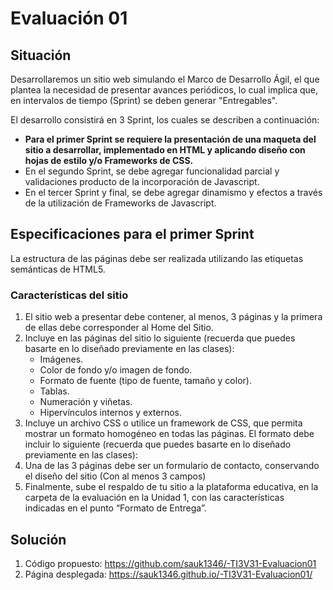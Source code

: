 # Evaluación 01

## Situación

Desarrollaremos un sitio web simulando el Marco de Desarrollo Ágil, el que plantea la necesidad de presentar avances periódicos, lo cual implica que, en intervalos de tiempo (Sprint) se deben generar "Entregables".

El desarrollo consistirá en 3 Sprint, los cuales se describen a continuación:

- **Para el primer Sprint se requiere la presentación de una maqueta del sitio a desarrollar, implementado en HTML y aplicando diseño con hojas de estilo y/o Frameworks de CSS.**
- En el segundo Sprint, se debe agregar funcionalidad parcial y validaciones producto de la incorporación de Javascript.
- En el tercer Sprint y final, se debe agregar dinamismo y efectos a través de la utilización de Frameworks de Javascript.

## Especificaciones para el primer Sprint

La estructura de las páginas debe ser realizada utilizando las etiquetas semánticas de HTML5.

### Características del sitio
1. El sitio web a presentar debe contener, al menos, 3 páginas y la primera de ellas debe corresponder al Home del Sitio.
2. Incluye en las páginas del sitio lo siguiente (recuerda que puedes basarte en lo diseñado previamente en las clases):
    - Imágenes.
    - Color de fondo y/o imagen de fondo.
    - Formato de fuente (tipo de fuente, tamaño y color).
    - Tablas.
    - Numeración y viñetas.
    - Hipervínculos internos y externos.
3. Incluye un archivo CSS o utilice un framework de CSS, que permita mostrar un formato homogéneo en todas las páginas. El formato debe incluir lo siguiente (recuerda que puedes basarte en lo diseñado previamente en las clases):
4. Una de las 3 páginas debe ser un formulario de contacto, conservando el diseño del sitio (Con al menos 3 campos)
5. Finalmente, sube el respaldo de tu sitio a la plataforma educativa, en la carpeta de la evaluación en la Unidad 1, con las características indicadas en el punto “Formato de Entrega”.

## Solución

1. Código propuesto: https://github.com/sauk1346/-TI3V31-Evaluacion01
2. Página desplegada: https://sauk1346.github.io/-TI3V31-Evaluacion01/